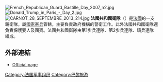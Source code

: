 [[Image:French_Republican_Guard_Bastille_Day_2007_n2.jpg|thumb]]
[[File:Donald_Trump_in_Paris_-_Day_2.jpg|thumb]]
[[File:CARNOT_28_SEPTEMBRE_2013_214.jpg|thumb]]
'''法國共和國衛隊'''（{{lang-fr|Garde républicaine}}）是[[法國|法國]]的一支親衛隊，屬[[國家憲兵_(法國)|國家憲兵]]管轄，主要負責政府機構的警衛工作。此外法國共和國衛隊還負責保護要人及國賓。法國共和國衛隊由第1步兵連隊、第2歩兵連隊、騎兵連隊組成。

== 外部連結 ==
{{commons|Garde républicaine (France)}}
* [http://www.gendarmerie.interieur.gouv.fr/garde_republicaine Official page] {{Webarchive|url=https://archive.is/20121218082504/http://www.gendarmerie.interieur.gouv.fr/garde_republicaine |date=2012-12-18 }}
{{巴黎名胜|nocat}}

[[Category:法国军事组织|Category:法国军事组织]]
[[Category:巴黎旅游|Category:巴黎旅游]]